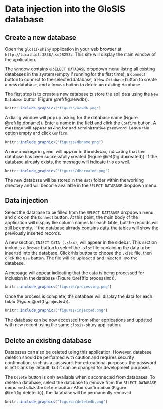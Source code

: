 # **Data injection into the GloSIS database**

## Create a new database

Open the `glosis-shiny` application in your web browser at `http://localhost:3838/iso28258/`. This site will display the main window of the application.

The window contains a `SELECT DATABASE` dropdown menu listing all existing databases in the system (empty if running for the first time), a `Connect` button to connect to the selected database, a `New Database` button to create a new database, and a `Remove` button to delete an existing database.


The first step is to create a new database to store the soil data using the `New Database` button (Figure \@ref(fig:newdb)).

```r
knitr::include_graphics("figures/newdb.png")
```

A dialog window will pop up asking for the database name (Figure \@ref(fig:dbname)). Enter a name in the field and click the `Confirm` button. A message will appear asking for and administrative password. Leave this option empty and click `Confirm`. 

```r
knitr::include_graphics("figures/dbname.png")
```

A new message in green will appear in the sidebar, indicating that the database has been successfully created (Figure \@ref(fig:dbcreated)). If the database already exists, the message will indicate this as well.

```r
knitr::include_graphics("figures/dbcreated.png")
```
 
The new database will be stored in the `data` folder within the working directory and will become available in the `SELECT DATABASE` dropdown menu.

## Data injection

Select the database to be filled from the `SELECT DATABASE` dropdown menu and click on the `Connect` button. At this point, the main body of the application will display the column names for each table, but the records will still be empty. If the database already contains data, the tables will show the previously inserted records.

A new section, `INJECT DATA (.xlsx)`, will appear in the sidebar. This section includes a `Browse` button to select the `.xlsx` file containing the data to be inserted into the database. Click this button to choose the `.xlsx` file, then click the `Use` button. The file will be uploaded and injected into the database.

A message will appear indicating that the data is being processed for inclusion in the database (Figure \@ref(fig:processing)).

```r
knitr::include_graphics("figures/processing.png")
```

Once the process is complete, the database will display the data for each table (Figure \@ref(fig:injected)). 

```r
knitr::include_graphics("figures/injected.png")
```

The database can be now accessed from other applications and updated with new record using the same `glosis-shiny` application.

## Delete an existing database

Databases can also be deleted using this application. However, database deletion should be performed with caution and requires security confirmation, such as a password. For educational purposes, the password is left blank by default, but it can be changed for development purposes.

The `Delete` button is only available when disconnected from databases. To delete a database, select the database to remove from the `SELECT DATABASE` menu and click the `Delete` button. After confirmation (Figure \@ref(fig:deletedb)), the database will be permanently removed.


```r
knitr::include_graphics("figures/deletedb.png")
```



